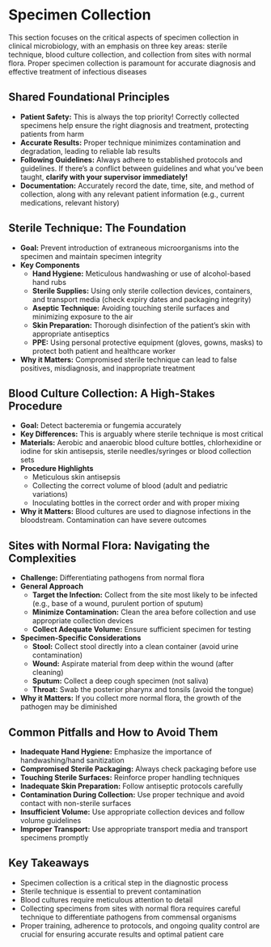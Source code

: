 # Specimen Collection {-}

This section focuses on the critical aspects of specimen collection in clinical microbiology, with an emphasis on three key areas: sterile technique, blood culture collection, and collection from sites with normal flora. Proper specimen collection is paramount for accurate diagnosis and effective treatment of infectious diseases

##  **Shared Foundational Principles** {-}

*   **Patient Safety:** This is always the top priority! Correctly collected specimens help ensure the right diagnosis and treatment, protecting patients from harm
*   **Accurate Results:** Proper technique minimizes contamination and degradation, leading to reliable lab results
*   **Following Guidelines:** Always adhere to established protocols and guidelines. If there's a conflict between guidelines and what you've been taught, **clarify with your supervisor immediately!**
*   **Documentation:** Accurately record the date, time, site, and method of collection, along with any relevant patient information (e.g., current medications, relevant history)

##  **Sterile Technique: The Foundation** {-}

*   **Goal:** Prevent introduction of extraneous microorganisms into the specimen and maintain specimen integrity
*   **Key Components**
    *   **Hand Hygiene:** Meticulous handwashing or use of alcohol-based hand rubs
    *   **Sterile Supplies:** Using only sterile collection devices, containers, and transport media (check expiry dates and packaging integrity)
    *   **Aseptic Technique:** Avoiding touching sterile surfaces and minimizing exposure to the air
    *   **Skin Preparation:** Thorough disinfection of the patient's skin with appropriate antiseptics
    *   **PPE:** Using personal protective equipment (gloves, gowns, masks) to protect both patient and healthcare worker
*   **Why it Matters:** Compromised sterile technique can lead to false positives, misdiagnosis, and inappropriate treatment

##  **Blood Culture Collection: A High-Stakes Procedure** {-}

*   **Goal:** Detect bacteremia or fungemia accurately
*   **Key Differences:** This is arguably where sterile technique is most critical
*   **Materials:** Aerobic and anaerobic blood culture bottles, chlorhexidine or iodine for skin antisepsis, sterile needles/syringes or blood collection sets
*   **Procedure Highlights**
    *   Meticulous skin antisepsis
    *   Collecting the correct volume of blood (adult and pediatric variations)
    *   Inoculating bottles in the correct order and with proper mixing
*   **Why it Matters:** Blood cultures are used to diagnose infections in the bloodstream. Contamination can have severe outcomes

##  **Sites with Normal Flora: Navigating the Complexities** {-}

*   **Challenge:** Differentiating pathogens from normal flora
*   **General Approach**
    *   **Target the Infection:** Collect from the site most likely to be infected (e.g., base of a wound, purulent portion of sputum)
    *   **Minimize Contamination:** Clean the area before collection and use appropriate collection devices
    *   **Collect Adequate Volume:** Ensure sufficient specimen for testing
*   **Specimen-Specific Considerations**
    *   **Stool:** Collect stool directly into a clean container (avoid urine contamination)
    *   **Wound:** Aspirate material from deep within the wound (after cleaning)
    *   **Sputum:** Collect a deep cough specimen (not saliva)
    *   **Throat:** Swab the posterior pharynx and tonsils (avoid the tongue)
*   **Why it Matters:** If you collect more normal flora, the growth of the pathogen may be diminished

##  **Common Pitfalls and How to Avoid Them** {-}

*   **Inadequate Hand Hygiene:** Emphasize the importance of handwashing/hand sanitization
*   **Compromised Sterile Packaging:** Always check packaging before use
*   **Touching Sterile Surfaces:** Reinforce proper handling techniques
*   **Inadequate Skin Preparation:** Follow antiseptic protocols carefully
*   **Contamination During Collection:** Use proper technique and avoid contact with non-sterile surfaces
*   **Insufficient Volume:** Use appropriate collection devices and follow volume guidelines
*   **Improper Transport:** Use appropriate transport media and transport specimens promptly

##  **Key Takeaways** {-}

*   Specimen collection is a critical step in the diagnostic process
*   Sterile technique is essential to prevent contamination
*   Blood cultures require meticulous attention to detail
*   Collecting specimens from sites with normal flora requires careful technique to differentiate pathogens from commensal organisms
*   Proper training, adherence to protocols, and ongoing quality control are crucial for ensuring accurate results and optimal patient care
